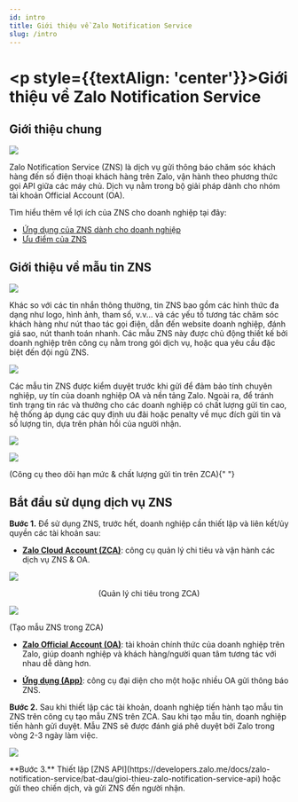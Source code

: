 ```yaml
---
id: intro
title: Giới thiệu về Zalo Notification Service
slug: /intro
---
```


# <p style={{textAlign: 'center'}}>Giới thiệu về Zalo Notification Service</p>

## Giới thiệu chung

<p style={{ textAlign: "center" }}>
  <img src="https://stc-oa.zdn.vn/uploads/2024/08/15/a8aabaadafd05da4589bb98f01340984.jpg" />
</p>
Zalo Notification Service (ZNS) là dịch vụ gửi thông báo chăm sóc khách hàng đến
số điện thoại khách hàng trên Zalo, vận hành theo phương thức gọi API giữa các máy
chủ. Dịch vụ nằm trong bộ giải pháp dành cho nhóm tài khoản Official Account (OA).

Tìm hiểu thêm về lợi ích của ZNS cho doanh nghiệp tại đây:

- [Ứng dụng của ZNS dành cho doanh nghiệp](https://zalo.cloud/blog?page=1&listCategory=%5BQBU97NEGMDQWRDZZQ6%5D)
- [Ưu điểm của ZNS](https://zalo.cloud/blog/4-diem-noi-bat-trong-tinh-nang-cua-zns/kgu48mb6b6bg6e67p)

## Giới thiệu về mẫu tin ZNS

<p style={{textAlign: 'center'}}>
    <img src="https://stc-oa.zdn.vn/uploads/2024/08/15/e83158978eda91ff9f2138ab5b4b1b12.png" />
</p>

Khác so với các tin nhắn thông thường, tin ZNS bao gồm các hình thức đa dạng như logo, hình ảnh, tham số, v.v... và các yếu tố tương tác chăm sóc khách hàng như nút thao tác gọi điện, dẫn đến website doanh nghiệp, đánh giá sao, nút thanh toán nhanh. Các mẫu ZNS này được chủ động thiết kế bởi doanh nghiệp trên công cụ nằm trong gói dịch vụ, hoặc qua yêu cầu đặc biệt đến đội ngũ ZNS.

<p style={{textAlign: 'center'}}>
    <img src="https://stc-oa.zdn.vn/uploads/2024/08/15/c9f4eeed48e6cb3f953c039319189c5e.png" />
</p>

Các mẫu tin ZNS được kiểm duyệt trước khi gửi để đảm bảo tính chuyên nghiệp, uy tín của doanh nghiệp OA và nền tảng Zalo. Ngoài ra, để tránh tình trạng tin rác và thưởng cho các doanh nghiệp có chất lượng gửi tin cao, hệ thống áp dụng các quy định ưu đãi hoặc penalty về mục đích gửi tin và số lượng tin, dựa trên phản hồi của người nhận.

<p style={{textAlign: 'center'}}>
    <img src="https://stc-oa.zdn.vn/uploads/2024/08/15/8691c39ca588f806ddab951d10302640.png" />
</p>
<p style={{textAlign: 'center'}}>
    <img src="https://stc-oa.zdn.vn/uploads/2024/08/15/bea78159766e45b3722b223ab326ebe5.png" />
</p>
<p style={{textAlign: 'center'}}>
  (Công cụ theo dõi hạn mức & chất lượng gửi tin trên ZCA){" "}
</p>

## Bắt đầu sử dụng dịch vụ ZNS

**Bước 1.** Để sử dụng ZNS, trước hết, doanh nghiệp cần thiết lập và liên kết/ủy quyền các tài khoản sau:

- **[Zalo Cloud Account (ZCA)](https://account.zalo.cloud/)**: công cụ quản lý chi tiêu và vận hành các dịch vụ ZNS & OA.

<p style={{ textAlign: "center" }}>
  <img src="https://stc-oa.zdn.vn/uploads/2024/08/15/f8374081adbb04f41b46dd65ee437ea1.png" />
</p>

<center>(Quản lý chi tiêu trong ZCA)</center>
<p style={{ textAlign: "center" }}>
  <img src="https://stc-oa.zdn.vn/uploads/2024/08/15/a81292a810bf5f06c44e40c730cf1256.png" />
</p>

<p style={{ textAlign: "center" }}> (Tạo mẫu ZNS trong ZCA) </p>

- **[Zalo Official Account (OA)](https://oa.zalo.me/)**: tài khoản chính thức của doanh nghiệp trên Zalo, giúp doanh nghiệp và khách hàng/người quan tâm tương tác với nhau dễ dàng hơn.

- **[Ứng dụng (App)](https://developers.zalo.me/createapp)**: công cụ đại diện cho một hoặc nhiều OA gửi thông báo ZNS.

**Bước 2.** Sau khi thiết lập các tài khoản, doanh nghiệp tiến hành tạo mẫu tin ZNS trên công cụ tạo mẫu ZNS trên ZCA. Sau khi tạo mẫu tin, doanh nghiệp tiến hành gửi duyệt. Mẫu ZNS sẽ được đánh giá phê duyệt bởi Zalo trong vòng 2-3 ngày làm việc.

<p style={{ textAlign: "center" }}>
  <img src="https://stc-oa.zdn.vn/uploads/2024/08/15/e6dc58c88cd316922c7f77244128ec91.png" />
</p>
**Bước 3.** Thiết lập [ZNS API](https://developers.zalo.me/docs/zalo-notification-service/bat-dau/gioi-thieu-zalo-notification-service-api)
hoặc gửi theo chiến dịch, và gửi ZNS đến người nhận.
